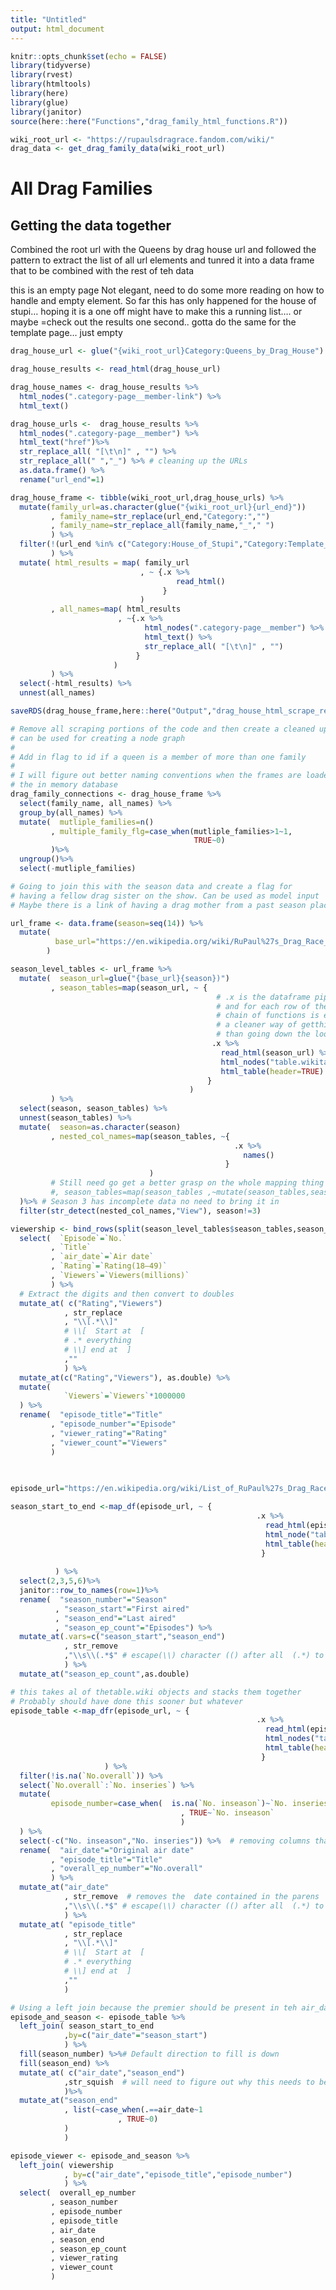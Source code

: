 ```yaml
---
title: "Untitled"
output: html_document
---
```


```r
knitr::opts_chunk$set(echo = FALSE)
library(tidyverse)
library(rvest)
library(htmltools)
library(here)
library(glue)
library(janitor)
source(here::here("Functions","drag_family_html_functions.R"))
```


```r
wiki_root_url <- "https://rupaulsdragrace.fandom.com/wiki/"
drag_data <- get_drag_family_data(wiki_root_url)
```

# All Drag Families 

## Getting the data together 

Combined the root url with the Queens by drag house url and 
followed the pattern to extract the list of all url elements and 
tunred it into a data frame that to be combined with the rest of teh data 

this is an empty page
Not elegant, need to do some more reading on how to handle and empty element.
So far this has only happened for the house of stupi... hoping it is a one off
might have to make this a running list.... or maybe =check out the results
one second..
gotta do the same for the template page... just empty
```r
drag_house_url <- glue("{wiki_root_url}Category:Queens_by_Drag_House")

drag_house_results <- read_html(drag_house_url)

drag_house_names <- drag_house_results %>% 
  html_nodes(".category-page__member-link") %>% 
  html_text() 

drag_house_urls <-  drag_house_results %>% 
  html_nodes(".category-page__member") %>% 
  html_text("href")%>% 
  str_replace_all( "[\t\n]" , "") %>% 
  str_replace_all(" ","_") %>% # cleaning up the URLs 
  as.data.frame() %>% 
  rename("url_end"=1)

drag_house_frame <- tibble(wiki_root_url,drag_house_urls) %>% 
  mutate(family_url=as.character(glue("{wiki_root_url}{url_end}"))
         , family_name=str_replace(url_end,"Category:","")
         , family_name=str_replace_all(family_name,"_"," ")
         ) %>% 
  filter(!(url_end %in% c("Category:House_of_Stupi","Category:Template_(Family_Tree)"))
         ) %>% 
  mutate( html_results = map( family_url
                             , ~ {.x %>%
                                     read_html()
                                  }
                             )
         , all_names=map( html_results
                        , ~{.x %>% 
                              html_nodes(".category-page__member") %>% 
                              html_text() %>% 
                              str_replace_all( "[\t\n]" , "")
                            }
                       )
         ) %>% 
  select(-html_results) %>% 
  unnest(all_names) 
```

```r
saveRDS(drag_house_frame,here::here("Output","drag_house_html_scrape_results.RDS"))
```


```r
# Remove all scraping portions of the code and then create a cleaned up frame that 
# can be used for creating a node graph
# 
# Add in flag to id if a queen is a member of more than one family
# 
# I will figure out better naming conventions when the frames are loaded into 
# the in memory database
drag_family_connections <- drag_house_frame %>% 
  select(family_name, all_names) %>% 
  group_by(all_names) %>% 
  mutate(  mutliple_families=n()
         , multiple_family_flg=case_when(mutliple_families>1~1,
                                         TRUE~0)
         )%>% 
  ungroup()%>%
  select(-mutliple_families)

# Going to join this with the season data and create a flag for 
# having a fellow drag sister on the show. Can be used as model input
# Maybe there is a link of having a drag mother from a past season place high 

```

```r
url_frame <- data.frame(season=seq(14)) %>% 
  mutate(
          base_url="https://en.wikipedia.org/wiki/RuPaul%27s_Drag_Race_(season_"
        )

season_level_tables <- url_frame %>% 
  mutate(  season_url=glue("{base_url}{season})")
         , season_tables=map(season_url, ~ { 
                                              # .x is the dataframe piped in 
                                              # and for each row of the frame the 
                                              # chain of functions is executed 
                                              # a cleaner way of getthing things 
                                              # than going down the loop route
                                             .x %>% 
                                               read_html(season_url) %>% 
                                               html_nodes("table.wikitable") %>% 
                                               html_table(header=TRUE)  
                                            }
                                        )
         ) %>% 
  select(season, season_tables) %>% 
  unnest(season_tables) %>% 
  mutate(  season=as.character(season)
         , nested_col_names=map(season_tables, ~{
                                                  .x %>% 
                                                    names()
                                                }
                               )
         # Still need go get a better grasp on the whole mapping thing
         #, season_tables=map(season_tables ,~mutate(season_tables,season=season))
  )%>% # Season 3 has incomplete data no need to bring it in
  filter(str_detect(nested_col_names,"View"), season!=3)


```


```r
viewership <- bind_rows(split(season_level_tables$season_tables,season_level_tables$season )) %>% 
  select(  `Episode`=`No.`
         , `Title`
         , `air_date`=`Air date`
         , `Rating`=`Rating(18–49)`
         , `Viewers`=`Viewers(millions)`
         ) %>%
  # Extract the digits and then convert to doubles
  mutate_at( c("Rating","Viewers")
            , str_replace
            , "\\[.*\\]" 
            # \\[  Start at  [
            # .* everything 
            # \\] end at  ]
            ,""
            ) %>%  
  mutate_at(c("Rating","Viewers"), as.double) %>% 
  mutate(
            `Viewers`=`Viewers`*1000000
  ) %>% 
  rename(  "episode_title"="Title"
         , "episode_number"="Episode"
         , "viewer_rating"="Rating"
         , "viewer_count"="Viewers"
         )
  
  
```


```r
episode_url="https://en.wikipedia.org/wiki/List_of_RuPaul%27s_Drag_Race_episodes"

season_start_to_end <-map_df(episode_url, ~ { 
                                                       .x %>% 
                                                         read_html(episode_url) %>% 
                                                         html_node("table.wikitable") %>% 
                                                         html_table(header=TRUE)
                                                        }
                                        
          ) %>% 
  select(2,3,5,6)%>% 
  janitor::row_to_names(row=1)%>% 
  rename(  "season_number"="Season"
          , "season_start"="First aired"
          , "season_end"="Last aired"
          , "season_ep_count"="Episodes") %>% 
  mutate_at(.vars=c("season_start","season_end")
            , str_remove
            ,"\\s\\(.*$" # escape(\\) character (() after all  (.*) to end ($) 
            ) %>% 
  mutate_at("season_ep_count",as.double)

```

```r
# this takes al of thetable.wiki objects and stacks them together 
# Probably should have done this sooner but whatever 
episode_table <-map_dfr(episode_url, ~ { 
                                                       .x %>% 
                                                         read_html(episode_url) %>% 
                                                         html_nodes("table.wikitable") %>% 
                                                         html_table(header=TRUE)
                                                        }
                     ) %>% 
  filter(!is.na(`No.overall`)) %>% 
  select(`No.overall`:`No. inseries`) %>%
  mutate(
         episode_number=case_when(  is.na(`No. inseason`)~`No. inseries` # There was a change in naming to the page
                                      , TRUE~`No. inseason` 
                                      )
  ) %>%
  select(-c("No. inseason","No. inseries")) %>%  # removing columns that we wont need in the end
  rename(  "air_date"="Original air date"
         , "episode_title"="Title"
         , "overall_ep_number"="No.overall"
         ) %>% 
  mutate_at("air_date"
            , str_remove  # removes the  date contained in the parens
            ,"\\s\\(.*$" # escape(\\) character (() after all  (.*) to end ($) 
            ) %>% 
  mutate_at( "episode_title"
            , str_replace
            , "\\[.*\\]" 
            # \\[  Start at  [
            # .* everything 
            # \\] end at  ]
            ,""
            ) 
```

```r
# Using a left join because the premier should be present in teh air_date column 
episode_and_season <- episode_table %>% 
  left_join( season_start_to_end
            ,by=c("air_date"="season_start")
            ) %>%
  fill(season_number) %>%# Default direction to fill is down
  fill(season_end) %>% 
  mutate_at( c("air_date","season_end")
            ,str_squish  # will need to figure out why this needs to be used... but that is for another day
            )%>% 
  mutate_at("season_end"
            , list(~case_when(.==air_date~1
                        , TRUE~0)
            )
            ) 
```

```r
episode_viewer <- episode_and_season %>% 
  left_join( viewership
            , by=c("air_date","episode_title","episode_number") 
            ) %>% 
  select(  overall_ep_number
         , season_number
         , episode_number
         , episode_title
         , air_date
         , season_end
         , season_ep_count
         , viewer_rating
         , viewer_count
         )
```


